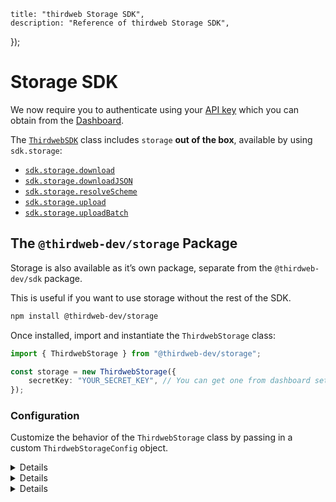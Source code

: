 
	title: "thirdweb Storage SDK",
	description: "Reference of thirdweb Storage SDK",
});

# Storage SDK

<Callout variant='info' title="API Key">

We now require you to authenticate using your [API key](/api-keys) which you can obtain from the [Dashboard](https://thirdweb.com/create-api-key).

</Callout>

The [`ThirdwebSDK`](/typescript/v4/getting-started) class includes `storage`
**out of the box**, available by using `sdk.storage`:

- [`sdk.storage.download`](/references/storage/v2/ThirdwebStorage#download)
- [`sdk.storage.downloadJSON`](/references/storage/v2/ThirdwebStorage#downloadJSON)
- [`sdk.storage.resolveScheme`](/references/storage/v2/ThirdwebStorage#resolveScheme)
- [`sdk.storage.upload`](/references/storage/v2/ThirdwebStorage#upload)
- [`sdk.storage.uploadBatch`](/references/storage/v2/ThirdwebStorage#uploadBatch)

## The `@thirdweb-dev/storage` Package

Storage is also available as it&rsquo;s own package, separate from the `@thirdweb-dev/sdk` package.

This is useful if you want to use storage without the rest of the SDK.

```bash npm2yarn
npm install @thirdweb-dev/storage
```

Once installed, import and instantiate the `ThirdwebStorage` class:

```typescript
import { ThirdwebStorage } from "@thirdweb-dev/storage";

const storage = new ThirdwebStorage({
	secretKey: "YOUR_SECRET_KEY", // You can get one from dashboard settings
});
```

### Configuration

Customize the behavior of the `ThirdwebStorage` class by passing in a custom `ThirdwebStorageConfig` object.

<Details summary="gatewayUrls">

Provide your own IPFS gateway URLs to use to retrieve files from IPFS.

When calling [`download`](/typescript/sdk.storage.download) or [`downloadJSON`](/typescript/sdk.storage.downloadjson),
the SDK will try to download the file from the first gateway URL in the list. If that fails, it will try the next URL in the list, and so on.

```typescript
const storage = new ThirdwebStorage({
	gatewayUrls: ["my-own-gateway.com", "some-other-gateway.com"],
});
```

The default value provides three gateways for IPFS:

```typescript
{
  "ipfs://": [
    "https://gateway.ipfscdn.io/ipfs/",
    "https://cloudflare-ipfs.com/ipfs/",
    "https://ipfs.io/ipfs/",
  ],
}
```

</Details>

<Details summary="downloader">

Provide your own implementation of how to handle downloading from all schemes specified in the `gatewayUrls` configuration.

```typescript
// Can instantiate the downloader with the default gateway URLs
const downloader = new StorageDownloader();
const storage = new ThirdwebStorage({ downloader });
```

</Details>

<Details summary="uploader">

Specify the default upload behavior.

```typescript
// Instantiate the uploader with default configuration
const uploader = new StorageUploader();
const storage = new ThirdwebStorage({ uploader });
```

Optionally, provide configuration:

```typescript
const options = {
	// Upload objects with resolvable URLs
	uploadWithGatewayUrl: true,
};

const uploader = new StorageUploader(options);
const storage = new ThirdwebStorage({ uploader });
```

</Details>

